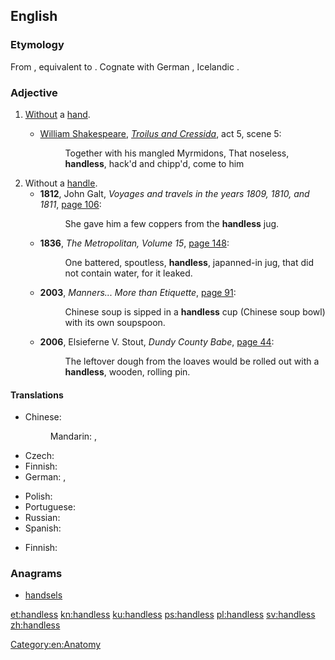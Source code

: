 ==English==

===Etymology===
From {{etyl|enm|en}} {{term|handles|lang=enm}}, equivalent to {{suffix|hand|less|lang=en}}. Cognate with German {{term|handlos||handless|lang=de}}, Icelandic {{term|handlauss||handless|lang=is}}.

===Adjective===
{{en-adj|-}}

# [[without|Without]] a [[hand]].
#* {{circa|1602}} [[w:William Shakespeare|William Shakespeare]], [[w:Troilus and Cressida|''Troilus and Cressida'']], act 5, scene 5:
#*: Together with his mangled Myrmidons, That noseless, '''handless''', hack'd and chipp'd, come to him
# Without a [[handle]].
#* '''1812''', John Galt, ''Voyages and travels in the years 1809, 1810, and 1811'', [http://books.google.co.uk/books?id=yZ4hAQAAMAAJ&dq=%22She%20gave%20him%20a%20few%20coppers%20from%20the%20handless%20jug%22&pg=PA106#v=onepage&q=%22She%20gave%20him%20a%20few%20coppers%20from%20the%20handless%20jug%22&f=false page 106]:
#*: She gave him a few coppers from the '''handless''' jug.
#* '''1836''', ''The Metropolitan, Volume 15'', [http://books.google.co.uk/books?id=iPcEAAAAQAAJ&dq=%22One%20battered%2C%20spoutless%2C%20handless%2C%20japanned-tin%20jug%2C%20that%20did%20not%20contain%20water%2C%20for%20it%20leaked%22&pg=PA148#v=onepage&q=%22One%20battered,%20spoutless,%20handless,%20japanned-tin%20jug,%20that%20did%20not%20contain%20water,%20for%20it%20leaked%22&f=false page 148]:
#*: One battered, spoutless, '''handless''', japanned-in jug, that did not contain water, for it leaked.
#* '''2003''', ''Manners... More than Etiquette'', [http://books.google.co.uk/books?id=SbbLy-iE1m8C&lpg=PA91&dq=%22Chinese%20soup%20is%20sipped%20in%20a%20handless%20cup%20(Chinese%20soup%20bowl)%20with%20its%20own%20soupspoon.%22&pg=PA91#v=onepage&q=%22Chinese%20soup%20is%20sipped%20in%20a%20handless%20cup%20(Chinese%20soup%20bowl)%20with%20its%20own%20soupspoon.%22&f=false page 91]:
#*: Chinese soup is sipped in a '''handless''' cup (Chinese soup bowl) with its own soupspoon.
#* '''2006''', Elsieferne V. Stout, ''Dundy County Babe'', [http://books.google.co.uk/books?id=NA2gUAwTgZsC&lpg=PA44&dq=%22The%20leftover%20dough%20from%20the%20loaves%20would%20be%20rolled%20out%20with%20a%20handless%2C%20wooden%2C%20rolling%20pin%22&pg=PA45#v=onepage&q=%22The%20leftover%20dough%20from%20the%20loaves%20would%20be%20rolled%20out%20with%20a%20handless,%20wooden,%20rolling%20pin%22&f=false page 44]:
#*: The leftover dough from the loaves would be rolled out with a '''handless''', wooden, rolling pin.

====Translations====
{{trans-top|without a hand}}
* Chinese:
*: Mandarin: {{t|cmn|無手|sc=Hani}}, {{t|cmn|无手|tr=wúshǒu|sc=Hani}}
* Czech: {{t|cs|bezruký}}
* Finnish: {{t+|fi|kädetön}}
* German: {{t|de|handlos}}, {{t|de|armlos}}
{{trans-mid}}
* Polish: {{t+|pl|bezręki}}
* Portuguese: {{t|pt|maneta}}
* Russian: {{t+|ru|безру́кий|sc=Cyrl}}
* Spanish: {{t+|es|manco}}
{{trans-bottom}}

{{trans-top|without a handle}}
* Finnish: {{t|fi|kädensijaton}}
{{trans-mid}}
{{trans-bottom}}

===Anagrams===
* [[handsels#English|handsels]]

[[Category:en:Anatomy]]

[[et:handless]]
[[kn:handless]]
[[ku:handless]]
[[ps:handless]]
[[pl:handless]]
[[sv:handless]]
[[zh:handless]]